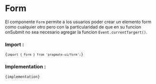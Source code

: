 
# Form

El componente `Form` permite a los usuarios poder crear un elemento form como cualquier otro pero con la particularidad
de que en su funcion onSubmit no sea necesario agregar la funcion `Event.currentTargert()`.

### Import :

<Code>{`import { Form } from 'pragmate-ui/form';`}</Code>

### Implementation :

<Code>{implementation}</Code>
